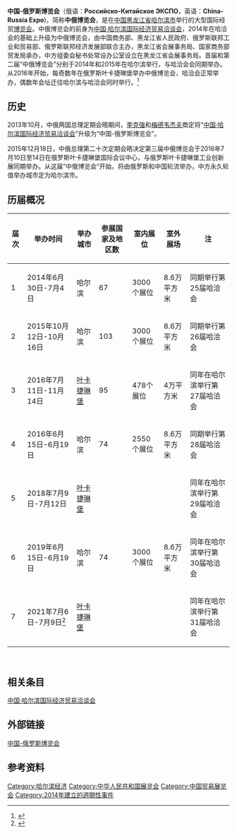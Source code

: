 '''中国-俄罗斯博览会'''（俄语：'''Российско-Китайское ЭКСПО'''，英语：'''China-Russia Expo''')，简称'''中俄博览会'''，是在[[中華人民共和國|中国]][[黑龙江省|黑龙江省]][[哈尔滨市|哈尔滨市]]举行的大型国际经贸[[展覽會|博览会]]。中俄博览会的前身为[[中国·哈尔滨国际经济贸易洽谈会|中国·哈尔滨国际经济贸易洽谈会]]，2014年在哈洽会的基础上升级为中俄博览会，由中国商务部、黑龙江省人民政府、俄罗斯联邦工业和贸易部、俄罗斯联邦经济发展部联合主办，黑龙江省会展事务局、国家商务部贸发局承办，中方组委会秘书处常设办公室设立在黑龙江省会展事务局。首届和第二届“中俄博览会”分别于2014年和2015年在哈尔滨举行，与哈洽会会同期举办。从2016年开始，每奇数年在俄罗斯叶卡捷琳堡举办中俄博览会，哈洽会正常举办，偶数年会址迁往哈尔滨与哈洽会同时举行。<ref>{{Cite web|title=中国—俄罗斯博览会|url=http://www.china-russiaexpo.org.cn/ljhg/indexlj.php|accessdate=2019-11-15|work=www.china-russiaexpo.org.cn|archive-date=2020-09-18|archive-url=https://web.archive.org/web/20200918211338/http://www.china-russiaexpo.org.cn/ljhg/indexlj.php|dead-url=no}}</ref>

== 历史 ==
2013年10月，中俄两国总理定期会晤期间，[[李克强政府|李克强]]和[[德米特里·阿纳托利耶维奇·梅德韦杰夫|梅德韦杰夫]]商定将“[[中国·哈尔滨国际经济贸易洽谈会|中国·哈尔滨国际经济贸易洽谈会]]”升级为“中国-俄罗斯博览会”。

2015年12月18日，中俄总理第二十次定期会晤决定第三届中俄博览会于2016年7月10日至14日在俄罗斯叶卡捷琳堡国际会议中心，与俄罗斯叶卡捷琳堡工业创新展同期举办。从这届“中俄博览会”开始，将由俄罗斯和中国轮流举办，中方永久轮值举办城市定为哈尔滨市。

== 历届概况 ==
{| class="wikitable"
|- align="center"
! '''届次'''||'''举办时间'''
!举办城市||'''参展国家及地区数'''||'''室内展位'''||'''室外展场'''
!注
|- align="right"
| 1 || 2014年6月30日-7月4日
|{{CHN}}哈尔滨|| 67 || 3000个展位 || 8.6万平方米
|同期举行第25届哈洽会
|- align="right"
| 2 || 2015年10月12日-10月16日
|{{CHN}}哈尔滨|| 103 || 3000个展位 || 8.6万平方米
|同期举行第26届哈洽会
|- align="right"
| 3 || 2016年7月11日-11月14日
|{{RUS}}[[葉卡捷琳堡|叶卡捷琳堡]]|| 95 || 478个展位 || 4万平方米
|同年在哈尔滨举行第27届哈洽会
|-
|4
|2016年6月15日-6月19日
|{{CHN}}哈尔滨
|74
|2550个展位
|8.6万平方米
|同期举行第28届哈洽会
|-
|5
|2018年7月9日-7月12日
|{{RUS}}[[葉卡捷琳堡|叶卡捷琳堡]]
|
|
|
|同年在哈尔滨举行第29届哈洽会
|-
|6
|2019年6月15日-6月19日
|{{CHN}}哈尔滨
|74
|3000个展位
|8.6万平方米
|同年在哈尔滨举行第30届哈洽会
|-
|7
|2021年7月6日-7月9日<ref>{{Cite web|title=第七届中俄博览会将于7月在俄叶卡捷琳堡举行|url=http://hlj.people.com.cn/n2/2021/0320/c220027-34631782.html|accessdate=2021-03-21|work=hlj.people.com.cn|archive-date=2022-03-13|archive-url=https://web.archive.org/web/20220313030403/http://hlj.people.com.cn/n2/2021/0320/c220027-34631782.html}}</ref>
|{{RUS}}[[葉卡捷琳堡|叶卡捷琳堡]]
|
|
|
|同年在哈尔滨举行第31届哈洽会
|}

<br />

== 相关条目 ==
[[中国·哈尔滨国际经济贸易洽谈会|中国·哈尔滨国际经济贸易洽谈会]]

== 外部链接 ==

[http://www.china-russiaexpo.org.cn/ 中国-俄罗斯博览会] {{Wayback|url=http://www.china-russiaexpo.org.cn/ |date=20220501194532 }}

== 参考资料 ==
[[Category:哈尔滨经济|Category:哈尔滨经济]]
[[Category:中华人民共和国展览会|Category:中华人民共和国展览会]]
[[Category:中国贸易展览会|Category:中国贸易展览会]]
[[Category:2014年建立的週期性事件|Category:2014年建立的週期性事件]]